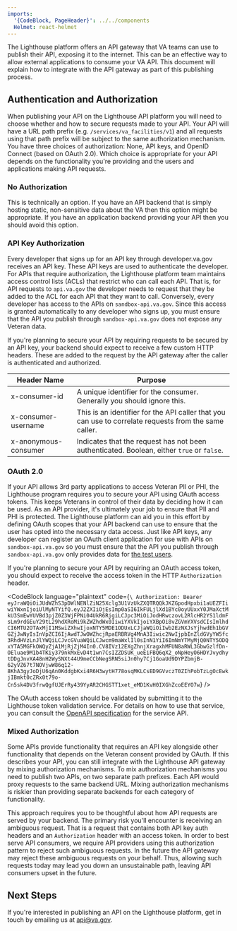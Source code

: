 ```yaml
---
imports:
  '{CodeBlock, PageHeader}': ../../components
  Helmet: react-helmet
---
```


<Helmet>
  <title>Provider Integration Guide</title>
</Helmet>
<PageHeader header="Lighthouse API Provider Integration Guide" />

The Lighthouse platform offers an API gateway that VA teams can use to publish their API, exposing it to the internet. This can be an effective way to allow external applications to consume your VA API. This document will explain how to integrate with the API gateway as part of this publishing process.

## Authentication and Authorization

When publishing your API on the Lighthouse API platform you will need to choose whether and how to secure requests made to your API. Your API will have a URL path prefix (e.g. `/services/va_facilities/v1`) and all requests using that path prefix will be subject to the same authorization mechanism. You have three choices of authorization: None, API keys, and OpenID Connect (based on OAuth 2.0). Which choice is appropriate for your API depends on the functionality you're providing and the users and applications making API requests.

### No Authorization

This is technically an option. If you have an API backend that is simply hosting static, non-sensitive data about the VA then this option might be appropriate. If you have an application backend providing your API then you should avoid this option.

### API Key Authorization

Every developer that signs up for an API key through developer.va.gov receives an API key. These API keys are used to authenticate the developer. For APIs that require authorization, the Lighthouse platform team maintains access control lists (ACLs) that restrict who can call each API. That is, for API requests to `api.va.gov` the developer needs to request that they be added to the ACL for each API that they want to call. Conversely, every developer has access to the APIs on `sandbox-api.va.gov`. Since this access is granted automatically to any developer who signs up, you must ensure that the API you publish through `sandbox-api.va.gov` does not expose any Veteran data.

If you're planning to secure your API by requiring requests to be secured by an API key, your backend should expect to receive a few custom HTTP headers. These are added to the request by the API gateway after the caller is authenticated and authorized.

| Header Name          | Purpose                                                                                               |
| -------------------- | ----------------------------------------------------------------------------------------------------- |
| x-consumer-id        | A unique identifier for the consumer. Generally you should ignore this.                               |
| x-consumer-username  | This is an identifier for the API caller that you can use to correlate requests from the same caller. |
| x-anonymous-consumer | Indicates that the request has not been authenticated. Boolean, either `true` or `false`.             |

### OAuth 2.0

If your API allows 3rd party applications to access Veteran PII or PHI, the Lighthouse program requires you to secure your API using OAuth access tokens. This keeps Veterans in control of their data by deciding how it can be used. As an API provider, it's ultimately your job to ensure that PII and PHI is protected. The Lighthouse platform can aid you in this effort by defining OAuth scopes that your API backend can use to ensure that the user has opted into the necessary data access. Just like API keys, any developer can register an OAuth client application for use with APIs on `sandbox-api.va.gov` so you must ensure that the API you publish through `sandbox-api.va.gov` only provides data for [the test users](https://github.com/department-of-veterans-affairs/vets-api-clients/blob/master/test_accounts.md).

If you're planning to secure your API by requiring an OAuth access token, you should expect to receive the access token in the HTTP `Authorization` header.

<CodeBlock
  language="plaintext"
  code={`\
Authorization: Bearer eyJraWQiOiJUdWZhS3pDWlNENlZiN25Xclg3U1VzUkZXQTRQQkJKZGpodHpxbi1aUEZFIiwiYWxnIjoiUlMyNTYifQ.eyJ2ZXIiOjEsImp0aSI6IkFULjlXd1BYc0oyUUxxY0JMaXctMkU3SmEwYUVBd3pjZ0Z3WjFPNi04UkR6RjgiLCJpc3MiOiJodHRwczovL2RlcHR2YS1ldmFsLm9rdGEuY29tL29hdXRoMi9kZWZhdWx0IiwiYXVkIjoiYXBpOi8vZGVmYXVsdCIsImlhdCI6MTU2OTAxMjI1MSwiZXhwIjoxNTY5MDE1ODUxLCJjaWQiOiIwb2EzNXJsYjhwdEh1bGVGZjJwNyIsInVpZCI6IjAwdTJwOWZhcjRpaERBRVg4MnA3Iiwic2NwIjpbInZldGVyYW5fc3RhdHVzLnJlYWQiLCJvcGVuaWQiLCJwcm9maWxlIl0sInN1YiI6ImNmYTMyMjQ0NTY5ODQxYTA5MGFkOWQyZjA1MjRjZjM4In0.CV8IVz12EXgZhnjXragxhMFUN8aRWL3GbwGzlfDn-OEluae9M1b4TKiy379nkMxEvD4t1wn7CsIZZDSUK_ueEiFBQ6qX2_oNpHeyO6HDYJvydhytDDgJnvXA48nH2WySNXt44U9meCCbNegSRN5siJn0hy7Cj1GoaUd9DYPZbmjB-62yVZ67t7NOVjwW86q12-8KhA3gyJoDjU6qAn0KddgbKxi4R6H3wytH778osqMKLCsED9GVvczT0ZIhPobTzLgOcEwkjIBmkt0cZRx0t79o-Cn5sk4DV3frwQgfUJErRy439YyAR2CHGSTT1xet_eMD1KvH0IXGhZcoEEYO7w`}
/>

The OAuth access token should be validated by submitting it to the Lighthouse token validation service. For details on how to use that service, you can consult the [OpenAPI specification](https://sandbox-api.va.gov/internal/auth/docs/v1/validation.json) for the service API.

### Mixed Authorization

Some APIs provide functionality that requires an API key alongside other functionality that depends on the Veteran consent provided by OAuth. If this describes your API, you can still integrate with the Lighthouse API gateway by mixing authorization mechanisms. To mix authorization mechanisms you need to publish two APIs, on two separate path prefixes. Each API would proxy requests to the same backend URL. Mixing authorization mechanisms is riskier than providing separate backends for each category of functionality.

This approach requires you to be thoughtful about how API requests are served by your backend. The primary risk you'll encounter is receiving an ambiguous request. That is a request that contains both API key auth headers and an `Authorization` header with an access token. In order to best serve API consumers, we require API providers using this authorization pattern to reject such ambiguous requests. In the future the API gateway may reject these ambiguous requests on your behalf. Thus, allowing such requests today may lead you down an unsustainable path, leaving API consumers upset in the future.

## Next Steps

If you're interested in publishing an API on the Lighthouse platform, get in touch by emailing us at api@va.gov.
